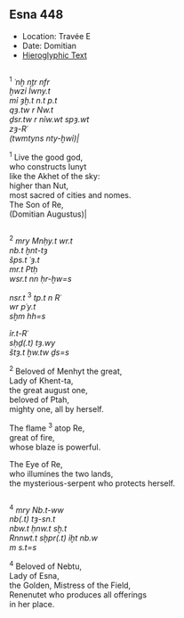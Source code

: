 ## Esna 448 {-}

<style>  
  
  .col2 {  
    columns: 2 320px;         /* number of columns and width in pixels*/  
    -webkit-columns: 2 320px; /* chrome, safari */  
    -moz-columns: 2 320px;    /* firefox */  
    -webkit-column-break-inside: avoid;  
    -page-break-inside: avoid;  
    -break-inside: avoid;  
  }  
  
</style>  

- Location: Travée E
- Date: Domitian
- [Hieroglyphic Text](https://www.ifao.egnet.net/uploads/publications/enligne/Temples-Esna004.pdf#page=110){target="_blank"}  
  
<div class="col2">

^1^ *ʿnḫ nṯr nfr*  
*ḫwzỉ Ỉwny.t*  
*mỉ ȝḫ.t n.t p.t*  
*qȝ.tw r Nw.t*  
*ḏsr.tw r nỉw.wt spȝ.wt*  
*zȝ-Rʿ*  
*(twmtyns nty-ḫwỉ)|*  
  
^1^ Live the good god,     
who constructs Iunyt  
like the Akhet of the sky:  
higher than Nut,   
most sacred of cities and nomes.  
The Son of Re,   
(Domitian Augustus)|  

</div>

<div class="col2">

^2^ *mry Mnḥy.t wr.t*   
*nb.t ḫnt-tȝ*  
*šps.t ʿȝ.t*  
*mr.t Ptḥ*  
*wsr.t nn ḥr-ḫw=s*  
   
*nsr.t* ^3^ *tp.t n Rʿ*  
*wr pʿy.t*  
*sḫm hh=s*  
   
*ỉr.t-Rʿ*  
*sḥḏ(.t) tȝ.wy*  
*štȝ.t ḫw.tw ḏs=s*  
  
^2^ Beloved of Menhyt the great,  
Lady of Khent-ta,  
the great august one,  
beloved of Ptah,  
mighty one, all by herself.  
  
The flame ^3^ atop Re,  
great of fire,  
whose blaze is powerful.  
  
The Eye of Re,  
who illumines the two lands,  
the mysterious-serpent who protects herself.

</div>

<div class="col2">

^4^ *mry Nb.t-ww*  
*nb(.t) tȝ-sn.t*  
*nbw.t ḥnw.t sḫ.t*  
*Rnnwt.t sḫpr(.t) ỉḫt nb.w*  
*m s.t=s*  
  
^4^ Beloved of Nebtu,  
Lady of Esna,  
the Golden, Mistress of the Field,  
Renenutet who produces all offerings  
in her place.

</div>